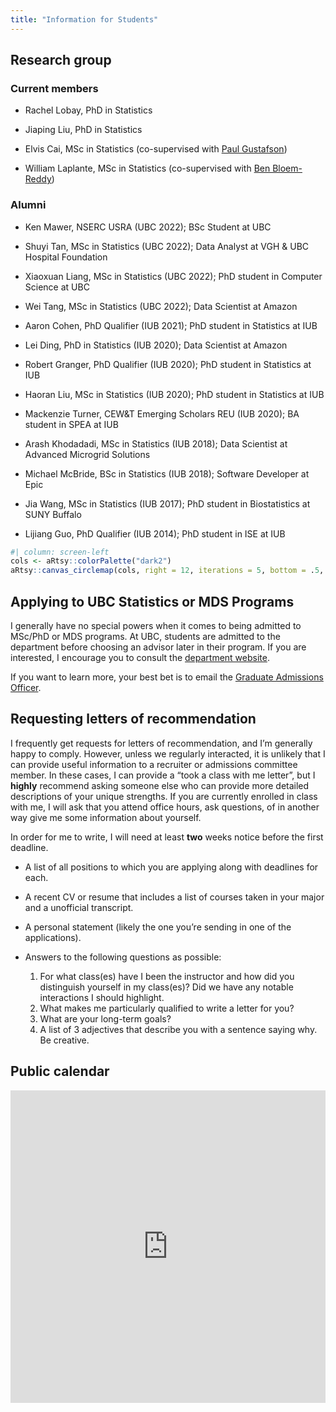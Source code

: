 ```yaml
---
title: "Information for Students"
---
```



## Research group

### Current members

- Rachel Lobay, PhD in Statistics

- Jiaping Liu, PhD in Statistics

- Elvis Cai, MSc in Statistics (co-supervised with [Paul Gustafson](http://paulgstf.com/))

- William Laplante, MSc in Statistics (co-supervised with [Ben Bloem-Reddy](https://www.stat.ubc.ca/~benbr/))

### Alumni

- Ken Mawer, NSERC USRA (UBC 2022); BSc Student at UBC

- Shuyi Tan, MSc in Statistics (UBC 2022); Data Analyst at VGH & UBC Hospital Foundation

- Xiaoxuan Liang, MSc in Statistics (UBC 2022); PhD student in Computer Science at UBC

- Wei Tang, MSc in Statistics (UBC 2022); Data Scientist at Amazon

- Aaron Cohen, PhD Qualifier (IUB 2021); PhD student in Statistics at IUB

- Lei Ding, PhD in Statistics (IUB 2020); Data Scientist at Amazon

- Robert Granger, PhD Qualifier (IUB 2020); PhD student in Statistics at IUB

- Haoran Liu, MSc in Statistics (IUB 2020); PhD student in Statistics at IUB

- Mackenzie Turner, CEW&T Emerging Scholars REU (IUB 2020); BA student in SPEA at IUB 

- Arash Khodadadi, MSc in Statistics (IUB 2018); Data Scientist at Advanced Microgrid Solutions

- Michael McBride, BSc in Statistics (IUB 2018); Software Developer at Epic

- Jia Wang, MSc in Statistics (IUB 2017); PhD student in Biostatistics at SUNY Buffalo

- Lijiang Guo, PhD Qualifier (IUB 2014); PhD student in ISE at IUB


```r
#| column: screen-left
cols <- aRtsy::colorPalette("dark2")
aRtsy::canvas_circlemap(cols, right = 12, iterations = 5, bottom = .5, top = 1) + ggplot2::coord_fixed(ratio = 2.5 / 12, expand = FALSE)
```


## Applying to UBC Statistics or MDS Programs 

I generally have no special powers when it comes to being admitted to MSc/PhD or MDS programs. At UBC, students are admitted to the department before choosing an advisor later in their program. If you are interested, I encourage you to consult the [department website](https://www.stat.ubc.ca/graduate).

If you want to learn more, your best bet is to email the [Graduate Admissions Officer](mailto:admiss@stat.ubc.ca).

## Requesting letters of recommendation 

I frequently get requests for letters of recommendation, and I'm generally happy to comply. However, unless we regularly interacted, it is unlikely that I can provide useful information to a recruiter or admissions committee member. In these cases, I can provide a "took a class with me letter", but I **highly** recommend asking someone else who can provide more detailed descriptions of your unique strengths. If you are currently enrolled in class with me, I will ask that you attend office hours, ask questions, of in another way give me some information about yourself.

In order for me to write, I will need at least **two** weeks notice before the first deadline. 

-   A list of all positions to which you are applying along with deadlines for each.

-   A recent CV or resume that includes a list of courses taken in your major and a unofficial transcript.

-   A personal statement (likely the one you're sending in one of the applications).

-   Answers to the following questions as possible:
    1.  For what class(es) have I been the instructor and how did you distinguish yourself in my class(es)? Did we have any notable interactions I should highlight.
    2.  What makes me particularly qualified to write a letter for you?
    3.  What are your long-term goals?
    4. A list of 3 adjectives that describe you with a sentence saying why. Be creative.


## Public calendar {#public-calendar}

<div style="display: flex; align-items: center; justify-content: center;">
<iframe src="https://calendar.google.com/calendar/embed?height=600&amp;wkst=1&amp;bgcolor=%23efefef&amp;ctz=America%2FVancouver&amp;src=ZGFqbWNkb25AZ21haWwuY29t&amp;color=%233F51B5&amp;mode=WEEK&amp;showTitle=0&amp;showPrint=0&amp;showTabs=1&amp;showCalendars=0" style="border-width:0" width="600" height="500" frameborder="0" scrolling="no">
</iframe>
</div>
